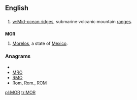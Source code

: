 {{also|mor|mòr|mór|mör}}
==English==

==={{acronym}}===
{{en-noun}}

# [[w:Mid-ocean ridge]]s, submarine volcanic mountain [[range]]s.

==={{abbreviation}}===
'''MOR'''
#[[Morelos]], a state of [[Mexico]].

===Anagrams===
* {{alphagram|mor}}
* [[MRO#English|MRO]]
* [[RMO#English|RMO]]
* [[Rom#English|Rom]], [[Rom.#English|Rom.]], [[ROM#English|ROM]]


[[pl:MOR]]
[[tr:MOR]]